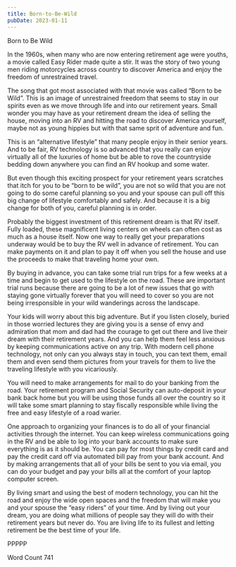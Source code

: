 ```yaml
---
title: Born-to-Be-Wild
pubDate: 2023-01-11
---
```


Born to Be Wild

In the 1960s, when many who are now entering retirement age were youths, a movie called Easy Rider made quite a stir.  It was the story of two young men riding motorcycles across country to discover America and enjoy the freedom of unrestrained travel.  

The song that got most associated with that movie was called “Born to be Wild”.  This is an image of unrestrained freedom that seems to stay in our spirits even as we move through life and into our retirement years.  Small wonder you may have as your retirement dream the idea of selling the house, moving into an RV and hitting the road to discover America yourself, maybe not as young hippies but with that same sprit of adventure and fun.

This is an “alternative lifestyle” that many people enjoy in their senior years.  And to be fair, RV technology is so advanced that you really can enjoy virtually all of the luxuries of home but be able to rove the countryside bedding down anywhere you can find an RV hookup and some water.

But even though this exciting prospect for your retirement years scratches that itch for you to be “born to be wild”, you are not so wild that you are not going to do some careful planning so you and your spouse can pull off this big change of lifestyle comfortably and safely.  And because it is a big change for both of you, careful planning is in order.

Probably the biggest investment of this retirement dream is that RV itself.  Fully loaded, these magnificent living centers on wheels can often cost as much as a house itself.  Now one way to really get your preparations underway would be to buy the RV well in advance of retirement.  You can make payments on it and plan to pay it off when you sell the house and use the proceeds to make that traveling home your own.

By buying in advance, you can take some trial run trips for a few weeks at a time and begin to get used to the lifestyle on the road.  These are important trial runs because there are going to be a lot of new issues that go with staying gone virtually forever that you will need to cover so you are not being irresponsible in your wild wanderings across the landscape.

Your kids will worry about this big adventure.  But if you listen closely, buried in those worried lectures they are giving you is a sense of envy and admiration that mom and dad had the courage to get out there and live their dream with their retirement years.  And you can help them feel less anxious by keeping communications active on any trip.  With modern cell phone technology, not only can you always stay in touch, you can text them, email them and even send them pictures from your travels for them to live the traveling lifestyle with you vicariously.

You will need to make arrangements for mail to do your banking from the road.  Your retirement program and Social Security can auto-deposit in your bank back home but you will be using those funds all over the country so it will take some smart planning to stay fiscally responsible while living the free and easy lifestyle of a road warier.

One approach to organizing your finances is to do all of your financial activities through the internet.  You can keep wireless communications going in the RV and be able to log into your bank accounts to make sure everything is as it should be.  You can pay for most things by credit card and pay the credit card off via automated bill pay from your bank account. And by making arrangements that all of your bills be sent to you via email, you can do your budget and pay your bills all at the comfort of your laptop computer screen.

By living smart and using the best of modern technology, you can hit the road and enjoy the wide open spaces and the freedom that will make you and your spouse the “easy riders” of your time.  And by living out your dream, you are doing what millions of people say they will do with their retirement years but never do.  You are living life to its fullest and letting retirement be the best time of your life.

PPPPP

Word Count 741